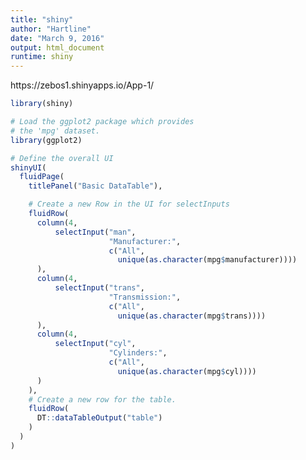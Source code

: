 ```yaml
---
title: "shiny"
author: "Hartline"
date: "March 9, 2016"
output: html_document
runtime: shiny
---
```


https://zebos1.shinyapps.io/App-1/





```r

library(shiny)

# Load the ggplot2 package which provides
# the 'mpg' dataset.
library(ggplot2)

# Define the overall UI
shinyUI(
  fluidPage(
    titlePanel("Basic DataTable"),

    # Create a new Row in the UI for selectInputs
    fluidRow(
      column(4,
          selectInput("man",
                      "Manufacturer:",
                      c("All",
                        unique(as.character(mpg$manufacturer))))
      ),
      column(4,
          selectInput("trans",
                      "Transmission:",
                      c("All",
                        unique(as.character(mpg$trans))))
      ),
      column(4,
          selectInput("cyl",
                      "Cylinders:",
                      c("All",
                        unique(as.character(mpg$cyl))))
      )
    ),
    # Create a new row for the table.
    fluidRow(
      DT::dataTableOutput("table")
    )
  )
)
```

